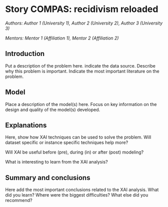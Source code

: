 # Story COMPAS: recidivism reloaded

*Authors: Author 1 (University 1), Author 2 (University 2), Author 3 (University 3)*

*Mentors: Mentor 1 (Affiliation 1), Mentor 2 (Affiliation 2)*

## Introduction 

Put a description of the problem here. indicate the data source. Describe why this problem is important. Indicate the most important literature on the problem.

## Model 

Place a description of the model(s) here. Focus on key information on the design and quality of the model(s) developed.

## Explanations

Here, show how XAI techniques can be used to solve the problem.
Will dataset specific or instance specific techniques help more?

Will XAI be useful before (pre), during (in) or after (post) modeling?

What is interesting to learn from the XAI analysis?


## Summary and conclusions 

Here add the most important conclusions related to the XAI analysis.
What did you learn? 
Where were the biggest difficulties?
What else did you recommend?

